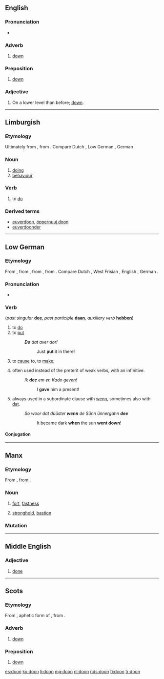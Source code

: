 ==English==

===Pronunciation===
* {{IPA|/duːn/|lang=en}}

===Adverb===
{{en-adv|-}}

# {{context|Geordie|lang=en}} [[down]]

===Preposition===
{{en-prep}}

# {{context|Geordie|lang=en}} [[down]]

===Adjective===
{{en-adj|-}}

# {{context|Geordie|lang=en}} On a lower level than before; [[down]].

----

==Limburgish==

===Etymology===
Ultimately from {{etyl|gem-pro|li}} {{m|gem-pro|*dōną}}, from {{etyl|ine-pro|li}} {{m|ine-pro|*dʰeh₁-}}. Compare Dutch {{term|doen|lang=nl}}, Low German {{term|doon|lang=nds}}, German {{term|tun|lang=de}}.

===Noun===
{{head|li|noun|g=n}}

# [[doing]]
# [[behaviour]]

===Verb===
{{head|li|verb}}

# to [[do]]

{{li-conj8|
| 2     = Montfortian
| 1stsv = ich doon
| 1svsv = ich di-j
| 1stvs = doon ich
| 1svvs = di-j ich
| 1sssv = ich daon
| 1ssvs = daon ich
| 2stsv = doe deis
| 2svsv = doe di-js
| 2stvs = deis se
| 2svvs = di-js se
| 2sssv = doe daons
| 2ssvs = daons se
| 3stsv = dae deitj
| 3svsv = dae di-j
| 3stvs = deitj'r
| 3svvs = di-j d'r
| 3sssv = dae daontj
| 3ssvs = daontj'r
| 1ptsv = weer doon
| 1pvsv = weer di-jje
| 1ptvs = doontj v'r
| 1pvvs = di-jtj v'r
| 1pssv = weer daone
| 1psvs = daontj v'r
| 2ptsv = geer doontj
| 2pvsv = geer di-j
| 2ptvs = doontj g'r
| 2pvvs = di-j(tj) g'r
| 2pssv = geer daontj
| 2psvs = daontj g'r
| 3ptsv = die doon
| 3pvsv = die di-jje
| 3ptvs = doon die
| 3pvvs = di-jje die
| 3pssv = die daone
| 3psvs = daone die
| infin = (tö) doon
| gerun = 't doon ''n''
| presp = donendje
| pastp = höbbe gedaon
| adjec = gedaon(e/e-n/er/es)
| adver = gedäöndjelik
| noun1 = 't [[gedoons]] ''n''
| imsim = dooch
| imspo = dootj
| imdua = doon
| implu = doontj
| enkel = daonem
}}

===Derived terms===
* [[euverdoon]], [[óppernuuj doon]]
* [[euverdoonder]]

----

==Low German==

===Etymology===
From {{etyl|gml|nds}} {{term|don|lang=gml}}, from {{etyl|osx|nds}} {{term|dōn|lang=osx}}, from {{etyl|gem-pro|nds}} {{m|gem-pro|*dōną}}, from {{etyl|ine-pro|nds}} {{m|ine-pro|*deh₃-}}. Compare Dutch {{term|doen|lang=nds}}, West Frisian {{term|dwaan|lang=fy}}, English {{term|do|lang=en}}, German {{term|tun|lang=de}}.

===Pronunciation===
* {{IPA|/doːn/|lang=nds}}

===Verb===
{{head|nds|verb}} (''past singular'' '''[[dee]]''', ''past participle'' '''[[daan]]''', ''auxiliary verb'' '''[[hebben]]''')

# to [[do]]
# to [[put]]
#: '''''Do''' dat aver dor!''
#:: Just '''put''' it in there!
# {{context|auxiliary|lang=nds}} to [[cause]] to, to [[make]]; {{non-gloss definition|forms [[causative]] verbs}}
# {{context|auxiliary|preterite|lang=nds}} often used instead of the preterit of weak verbs, with an infinitive.
#: ''Ik '''dee''' em en Kado geven!''
#:: I '''gave''' him a present!
# {{context|auxiliary|preterite|lang=nds}} always used in a subordinate clause with [[wenn]], sometimes also with [[dat]].
#: ''So woor dat düüster '''wenn''' de Sünn ünnergahn '''dee'''''
#:: It became dark '''when''' the sun '''went down'''!

====Conjugation====
{{nds-conj-table<!--
-->|head=''doon'' (irregular verb)<!--

Present indicative
-->|do<!--
-->|deist<!--
-->|deit<!--
-->|doot<!--

Past indicative
-->|dee<!--
-->|deest<!--
-->|dee<!--
-->|deen<!--

Imperative
-->|do<!--
-->|doot<!--

Participles
-->|doon<!--
-->|daan<!--
-->}}

----

==Manx==

===Etymology===
From {{etyl|sga|gv}} {{term|dún|lang=sga}}, from {{etyl|cel-pro|gv}} {{m|cel-pro|*dūnom||stronghold}}.

===Noun===
{{gv-noun|m|doonyn|doon}}

# [[fort]], [[fastness]]
#: {{usex|{{l/gv|ta|Ta}}'{{l/gv|yn|n}} '''doon''' {{l/gv|ard}} {{l/gv|erskyn}} y {{l|gv|balley|valley}}.|t=''The fort commands the town.''|inline=1|lang=gv}}
# [[stronghold]], [[bastion]]

===Mutation===
{{gv mut cons|d|oon}}

----

==Middle English==

===Adjective===
{{head|enm|adjective}}

# [[done]]

----

==Scots==

===Etymology===
From {{etyl|ang|sco}} {{m|ang|dūne}}, aphetic form of {{term|adune|adūne}}, from {{term||of dūne|off the hill}}.

===Adverb===
{{sco-adv}}

# [[down]]

===Preposition===
{{sco-prep}}

# [[down]]

[[es:doon]]
[[ko:doon]]
[[li:doon]]
[[mg:doon]]
[[nl:doon]]
[[nds:doon]]
[[fi:doon]]
[[tr:doon]]